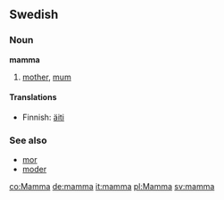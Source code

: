 ==Swedish==
===Noun===
'''mamma'''
#[[mother]], [[mum]]

====Translations====
*Finnish: [[äiti]]

===See also===
*[[mor]]
*[[moder]]

[[co:Mamma]]
[[de:mamma]]
[[it:mamma]]
[[pl:Mamma]]
[[sv:mamma]]